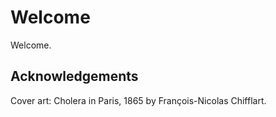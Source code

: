 # Welcome {.unnumbered}

Welcome.

## Acknowledgements {.unnumbered}

Cover art: Cholera in Paris, 1865 by François-Nicolas Chifflart. 